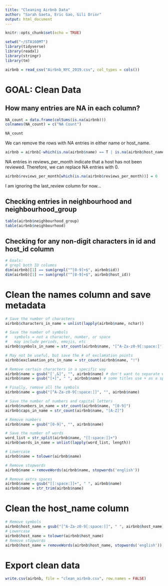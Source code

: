 ```yaml
---
title: "Cleaning Airbnb Data"
author: "Sarah Gaeta, Eric Gao, Gili Drior"
output: html_document
---
```


```r
knitr::opts_chunk$set(echo = TRUE)
```

```r
setwd("~/STA160MT")
library(tidyverse)
library(readxl)
library(stringr)
library(tm)
```

```r
airbnb = read_csv("Airbnb_NYC_2019.csv", col_types = cols())
```


# GOAL: Clean Data

## How many entries are NA in each column?
```r
NA_count = data.frame(colSums(is.na(airbnb)))
colnames(NA_count) = c("NA Count")

NA_count
```

We can remove the rows with NA entries in either name or host_name.
```r
airbnb = airbnb[-which(is.na(airbnb$name) == T | is.na(airbnb$host_name == T)),]
```


NA entries in reviews_per_month indicate that a host has not been reviewed. Therefore, we can replace NA entries with 0. 
```r
airbnb$reviews_per_month[which(is.na(airbnb$reviews_per_month))] = 0
```

I am ignoring the last_review column for now... 

## Checking entries in neighbourhood and neighbourhood_group
```r
table(airbnb$neighbourhood_group)
table(airbnb$neighbourhood)
```

## Checking for any non-digit characters in id and host_id column
```r
# Goals:
# grepl both ID columns
dim(airbnb)[1] == sum(grepl("^[0-9]+$", airbnb$id))
dim(airbnb)[1] == sum(grepl("^[0-9]+$", airbnb$host_id))
```

# Clean the names column and save metadata
```r
# Save the number of characters
airbnb$characters_in_name = unlist(lapply(airbnb$name, nchar))

# Save the number of symbols 
#   symbols = not a character, number, or space
#   may include periods, emojis, etc
airbnb$symbols_in_name = str_count(airbnb$name, "[^A-Za-z0-9[:space:]']")

# May not be useful, but save the # of exclamation points
airbnb$exclamation_pts_in_name = str_count(airbnb$name, "!")

# Remove certain characters in a specific way
airbnb$name = gsub("[',&]", "", airbnb$name) # don't want to separate words or numbers by apostrophe, comma or &
airbnb$name = gsub("[+]", " ", airbnb$name) # some titles use + as a space 

# Finally, remove all the symbols
airbnb$name = gsub("[^A-Za-z0-9[:space:]]", "", airbnb$name)

# Save the number of numbers and capital letters
airbnb$numbers_in_name = str_count(airbnb$name, "[0-9]")
airbnb$caps_in_name = str_count(airbnb$name, "[A-Z]")

# Remove numbers
airbnb$name = gsub("[0-9]", "", airbnb$name)

# Save the number of words
word_list = str_split(airbnb$name, "[[:space:]]+")
airbnb$words_in_name = unlist(lapply(word_list, length))

# Lowercase
airbnb$name = tolower(airbnb$name)

# Remove stopwords
airbnb$name = removeWords(airbnb$name, stopwords('english'))

# Remove extra spaces
airbnb$name = gsub("[[:space:]]+", " ", airbnb$name)
airbnb$name = str_trim(airbnb$name)
```

# Clean the host_name column
```r
# Remove symbols
airbnb$host_name = gsub("[^A-Za-z0-9[:space:]]", " ", airbnb$host_name)
# Lowercase
airbnb$host_name = tolower(airbnb$host_name)
# Remove stopwords
airbnb$host_name = removeWords(airbnb$host_name, stopwords('english'))
```

# Export clean data
```r
write.csv(airbnb, file = "clean_airbnb.csv", row.names = FALSE)
```
